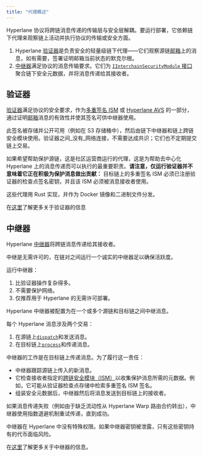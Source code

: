 ```yaml
---
title: "代理概述"
---
```


Hyperlane 协议将跨链消息传递的传输层与安全层解耦。要运行部署，它依赖链下代理来观察链上活动并执行协议的传输或安全方面。

1. Hyperlane [验证器](#validators)是负责安全的轻量级链下代理——它们观察源链[邮箱](/zh/docs/protocol/core/mailbox)上的消息，如有需要，签署证明邮箱当前状态的默克尔根。
2. [中继器](#relayer)满足协议的消息传输要求。它们为 [`IInterchainSecurityModule` 接口](/zh/docs/protocol/ISM/modular-security)聚合链下安全元数据，并将消息传递给其接收者。

## 验证器

[验证器](/zh/docs/protocol/agents/validators)满足协议的安全要求，作为[多重签名 ISM](/zh/docs/protocol/ISM/standard-ISMs/multisig-ISM) 或 [Hyperlane AVS](/zh/docs/protocol/ISM/economic-security/hyperlane-avs) 的一部分，通过证明[邮箱](/zh/docs/protocol/core/mailbox)消息的有效性并使其签名可供中继器使用。

此签名被存储并公开可用（例如在 S3 存储桶中），然后由链下中继器和链上跨链安全模块使用。验证器之间_没有_网络连接，不需要达成共识；它们也不定期提交链上交易。

如果希望帮助保护源链，这是社区运营商运行的代理，这是为帮助去中心化 Hyperlane 上的消息传递而可以执行的最重要职责。**请注意，仅运行验证器并不意味着它正在积极为保护消息做出贡献：** 目标链上的多重签名 ISM 必须已注册验证器的检查点签名密钥，并且该 ISM 必须被消息接收者使用。

这些代理用 Rust 实现，并作为 Docker 镜像和二进制文件分发。

<Tip>在[这里](/zh/docs/protocol/agents/validators)了解更多关于验证器的信息</Tip>

## 中继器

Hyperlane [中继器](/zh/docs/protocol/agents/relayer)将跨链消息传递给其接收者。

中继是无需许可的，在链对之间运行一个诚实的中继器足以确保活跃度。

运行中继器：

1. 比验证器操作复杂得多。
2. 不需要保护网络。
3. 仅推荐用于 Hyperlane 的无需许可部署。

Hyperlane 中继器被配置为在一个或多个源链和目标链之间中继消息。

每个 Hyperlane 消息涉及两个交易：

1. 在源链上[`dispatch`](/zh/docs/reference/messaging/send)和发送消息。
2. 在目标链上[`process`](/zh/docs/reference/messaging/receive)和传递消息。

中继器的工作是在目标链上传递消息。为了履行这一责任：

- 中继器跟踪源链上传入的新消息。
- 它检查接收者指定的[跨链安全模块（ISM）](/zh/docs/protocol/ISM/modular-security)以收集保护消息所需的元数据。例如，它可能从验证器检查点存储中检索多重签名 ISM 签名。
- 组装安全元数据后，中继器然后将消息发送到目标链上的接收者。

如果消息传递失败（例如由于缺乏流动性从 Hyperlane Warp 路由合约转出），中继器使用指数退避机制重试传递，直到成功。

中继器在 Hyperlane 中没有特殊权限。如果中继器密钥被泄露，只有这些密钥持有的代币面临风险。

<Tip>在[这里](/zh/docs/protocol/agents/relayer)了解更多关于中继器的信息。</Tip>